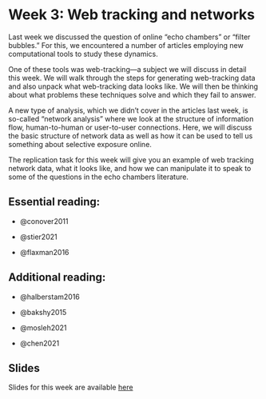 # Week 3: Web tracking and networks

Last week we discussed the question of online "echo chambers" or "filter bubbles." For this, we encountered a number of articles employing new computational tools to study these dynamics.

One of these tools was web-tracking---a subject we will discuss in detail this week. We will walk through the steps for generating web-tracking data and also unpack what web-tracking data looks like. We will then be thinking about what problems these techniques solve and which they fail to answer.

A new type of analysis, which we didn't cover in the articles last week, is so-called "network analysis" where we look at the structure of information flow, human-to-human or user-to-user connections. Here, we will discuss the basic structure of network data as well as how it can be used to tell us something about selective exposure online.

The replication task for this week will give you an example of web tracking network data, what it looks like, and how we can manipulate it to speak to some of the questions in the echo chambers literature.

## Essential reading:

-   @conover2011

-   @stier2021

-   @flaxman2016

## Additional reading:

-   @halberstam2016

-   @bakshy2015

-   @mosleh2021

-   @chen2021

## Slides

Slides for this week are available [here](https://raw.githack.com/cjbarrie/CS-ED/main/slides/003_webtrack_networks.html)

